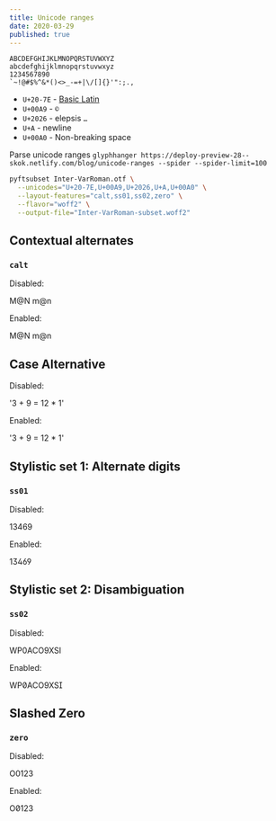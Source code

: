 ```yaml
---
title: Unicode ranges
date: 2020-03-29
published: true
---
```


```
ABCDEFGHIJKLMNOPQRSTUVWXYZ
abcdefghijklmnopqrstuvwxyz
1234567890
`~!@#$%^&*()<>_-=+|\/[]{}'":;.,
```

* `U+20-7E` - [Basic Latin](https://en.wikipedia.org/wiki/List_of_Unicode_characters)
* `U+00A9` - `©`
* `U+2026` - elepsis `…`
* `U+A` - newline
* `U+00A0` -  Non-breaking space

Parse unicode ranges `glyphhanger https://deploy-preview-28--skok.netlify.com/blog/unicode-ranges --spider --spider-limit=100`

```sh
pyftsubset Inter-VarRoman.otf \
  --unicodes="U+20-7E,U+00A9,U+2026,U+A,U+00A0" \
  --layout-features="calt,ss01,ss02,zero" \
  --flavor="woff2" \
  --output-file="Inter-VarRoman-subset.woff2"
```

## Contextual alternates

### `calt`

Disabled: <p>M@N m@n</p>
Enabled: <p style="font-feature-settings: 'calt' 1">M@N m@n</p>

## Case Alternative

Disabled: <p>'3 + 9 = 12 * 1'</p>

Enabled: <p style="font-feature-settings: 'case' 1">'3 + 9 = 12 * 1'</p>

## Stylistic set 1: Alternate digits

### `ss01`

Disabled: <p>13469</p>
Enabled: <p style="font-feature-settings: 'ss01' 1">13469</p>

## Stylistic set 2: Disambiguation

### `ss02`

Disabled: <p>WP0ACO9XSI</p>
Enabled: <p style="font-feature-settings: 'ss02' 1">WP0ACO9XSI</p>

## Slashed Zero

### `zero`

Disabled: <p>O0123</p>
Enabled: <p style="font-feature-settings: 'zero'">O0123</p>
